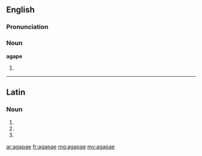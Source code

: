 ==English==

===Pronunciation===
{{rfp}}

===Noun===
'''agape'''

# {{plural of|[[agape]]}}

----

==Latin==

===Noun===
{{la-noun-form|agapae}}

# {{inflection of|agape|agapē|nom|p|lang=la}}
# {{inflection of|agape|agapē|dat|s|lang=la}}
# {{inflection of|agape|agapē|voc|p|lang=la}}

[[ar:agapae]]
[[fr:agapae]]
[[mg:agapae]]
[[my:agapae]]